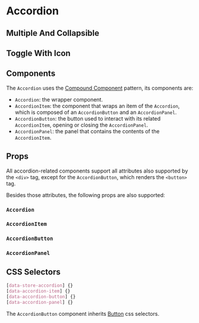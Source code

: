 

# Accordion

## Multiple And Collapsible

<Canvas>
  <Story id="molecules-accordion--multiple-and-collapsible" />
</Canvas>

## Toggle With Icon

<Canvas>
  <Story id="molecules-accordion--toggle-with-icon" />
</Canvas>

## Components

The `Accordion` uses the [Compound Component](https://kentcdodds.com/blog/compound-components-with-react-hooks) pattern, its components are:

- `Accordion`: the wrapper component.
- `AccordionItem`: the component that wraps an item of the `Accordion`, which is composed of an `AccordionButton` and an `AccordionPanel`.
- `AccordionButton`: the button used to interact with its related `AccordionItem`, opening or closing the `AccordionPanel`.
- `AccordionPanel`: the panel that contains the contents of the `AccordionItem`.

## Props

All accordion-related components support all attributes also supported by the `<div>` tag, except for the `AccordionButton`, which renders the `<button>` tag.

Besides those attributes, the following props are also supported:

### `Accordion`

<ArgsTable of={Accordion} />

### `AccordionItem`

<ArgsTable of={AccordionItem} />

### `AccordionButton`

<ArgsTable of={AccordionButton} />

### `AccordionPanel`

<ArgsTable of={AccordionPanel} />

## CSS Selectors

```css
[data-store-accordion] {}
[data-accordion-item] {}
[data-accordion-button] {}
[data-accordion-panel] {}
```

The `AccordionButton` component inherits [Button](?path=/docs/atoms-button--button#css-selectors) css selectors.
